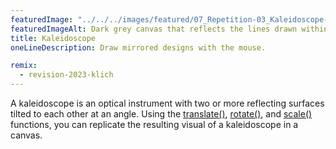---
featuredImage: "../../../images/featured/07_Repetition-03_Kaleidoscope-thumbnail.png"
featuredImageAlt: Dark grey canvas that reflects the lines drawn within it in symmetrical sections.
title: Kaleidoscope
oneLineDescription: Draw mirrored designs with the mouse.

remix:
  - revision-2023-klich
---

A kaleidoscope is an optical instrument with two or more
reflecting surfaces tilted to each other at an angle. Using the
<a href="https://p5js.org/reference/p5/translate" target="_blank">translate()</a>,
<a href="https://p5js.org/reference/p5/rotate" target="_blank">rotate()</a>,
and <a href="https://p5js.org/reference/p5/scale" target="_blank">scale()</a> functions, you can replicate the resulting visual
of a kaleidoscope in a canvas.